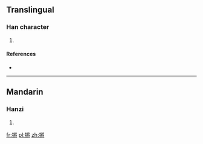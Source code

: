 ==Translingual==

===Han character===
{{Han char|rn=64|rad=手|as=11|sn=14|four=|canj=手女一戈 (QVMI)|ids=⿰[[扌]][[將]]}}

# {{defn|Han|sort=手11}}

====References====
* {{Han ref|kx=0451.010|dkj=12615|dj=0801.130|hdz=31950.120|uh=646A|ud=25706}}

----

==Mandarin==

===Hanzi===
{{cmn-hanzi|pin=[[jiāng]] ([[jiang1]]), [[tuò]] ([[tuo4]])|wg=chiang<sup>1</sup>, t'o<sup>4</sup>}}

# {{defn|lang=cmn|sort=手11}}

[[fr:摪]]
[[pl:摪]]
[[zh:摪]]
